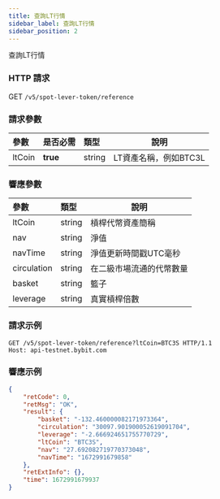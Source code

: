```yaml
---
title: 查詢LT行情
sidebar_label: 查詢LT行情
sidebar_position: 2
---
```

查詢LT行情

### HTTP 請求
GET `/v5/spot-lever-token/reference`

### 請求參數
| 參數 | 是否必需 | 類型 | 說明|
|:----- |:-------|:-----|------ |
|ltCoin |**true** |string |LT資產名稱，例如BTC3L|

### 響應參數
| 參數 | 類型 | 說明|
|:----- |:-----|----- |
|ltCoin |string |槓桿代幣資產簡稱 |
|nav |string |淨值 |
|navTime |string |淨值更新時間戳UTC毫秒 |
|circulation |string |在二級市場流通的代幣數量 |
|basket	|string	|籃子 |
|leverage |string |真實槓桿倍數 |

### 請求示例

```http
GET /v5/spot-lever-token/reference?ltCoin=BTC3S HTTP/1.1
Host: api-testnet.bybit.com
```

### 響應示例

```json
{
    "retCode": 0,
    "retMsg": "OK",
    "result": {
        "basket": "-132.460000082171973364",
        "circulation": "30097.901900052619091704",
        "leverage": "-2.666924651755770729",
        "ltCoin": "BTC3S",
        "nav": "27.692082719770373048",
        "navTime": "1672991679858"
    },
    "retExtInfo": {},
    "time": 1672991679937
}
```